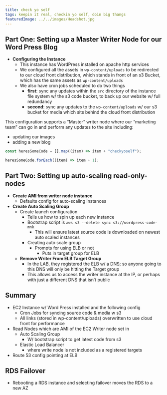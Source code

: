 ```yaml
---
title: check yo self
tags: keepin it real, checkin yo self, doin big thangs
featuredImage: ../../images/Headshot.jpg
---
```


## Part One: Setting up a Master Writer Node for our Word Press Blog
- **Configuring the Instance**
    - This instance has WordPress installed on apache http services
    - We configured all the assets in `wp-content/uploads` to be redirected to our cloud front distribution, which stands in front of an s3 Bucket, which has the same assets as `wp-content/uploads`
    - We also have cron jobs scheduled to do two things
        - **first**: sync any updates within the `src` directory of the instance file system w/ the s3 code bucket, to back up our website w/ full redundancy
        - **second**: sync any updates to the `wp-content/uploads` w/ our s3 bucket for media which sits behind the cloud front distribution

This configuration supports a “Master” writer node where our “marketing team” can go in and perform any updates to the site including:
- updating our images
- adding a new blog

```javascript
const heresSomeCode = [].map((item) => item + "checkyoself");

heresSomeCode.forEach((item) => item + 1);

```


## Part Two: Setting up auto-scaling read-only-nodes
- **Create AMI from writer node instance**
    - Defaults config for auto-scaling instances
- **Create Auto Scaling Group**
    - Create launch configuration
        - Tells us how to spin up each new instance
        - Bootstrap script is `aws s3 --delete sync s3://wordpress-code-mnk`
            - This will ensure latest source code is downloaded on newest auto scaled instances
        - Creating auto scale group
            - Prompts for using ELB or not
                - Puts in target group for ELB
    - **Remove Writer From ELB Target Group**
        - In the LAB, they registered the ELB w/ a DNS; so anyone going to this DNS will only be hitting the Target group
        - This allows us to access the writer instance at the IP, or perhaps with just a different DNS that isn’t public

## Summary
- EC2 Instance w/ Word Press installed and the following config
    - Cron Jobs for syncing source code & media w s3
    - All links (stored in wp-content/uploads) overwritten to use cloud front for performance
- Read Nodes which are AMI of the EC2 Writer node set in 
    - Auto Scaling Group
        - W/ bootstrap script to get latest code from s3
    - Elastic Load Balancer
        - where write node is not included as a registered targets
- Route 53 config pointing at ELB

## RDS Failover
- Rebooting a RDS instance and selecting failover moves the RDS to a new AZ
